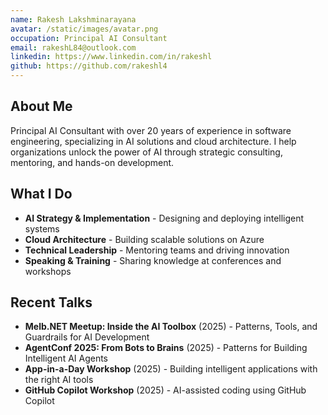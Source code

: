 ```yaml
---
name: Rakesh Lakshminarayana
avatar: /static/images/avatar.png
occupation: Principal AI Consultant
email: rakeshL84@outlook.com
linkedin: https://www.linkedin.com/in/rakeshl
github: https://github.com/rakeshl4
---
```


## About Me

Principal AI Consultant with over 20 years of experience in software engineering, specializing in AI solutions and cloud architecture. I help organizations unlock the power of AI through strategic consulting, mentoring, and hands-on development.

## What I Do

- **AI Strategy & Implementation** - Designing and deploying intelligent systems
- **Cloud Architecture** - Building scalable solutions on Azure
- **Technical Leadership** - Mentoring teams and driving innovation
- **Speaking & Training** - Sharing knowledge at conferences and workshops

## Recent Talks

- **Melb.NET Meetup: Inside the AI Toolbox** (2025) - Patterns, Tools, and Guardrails for AI Development
- **AgentConf 2025: From Bots to Brains** (2025) - Patterns for Building Intelligent AI Agents
- **App-in-a-Day Workshop** (2025) - Building intelligent applications with the right AI tools
- **GitHub Copilot Workshop** (2025) - AI-assisted coding using GitHub Copilot
